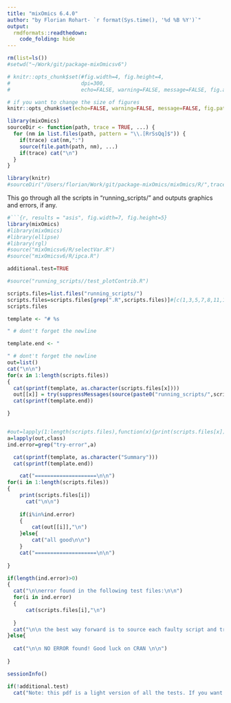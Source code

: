 ```yaml
---
title: "mixOmics 6.4.0"
author: "by Florian Rohart- `r format(Sys.time(), '%d %B %Y')`"
output:
  rmdformats::readthedown:
    code_folding: hide
---
```

```r
rm(list=ls())
#setwd("~/Work/git/package-mixOmicsv6")

# knitr::opts_chunk$set(#fig.width=4, fig.height=4, 
#                       dpi=300,
#                       echo=FALSE, warning=FALSE, message=FALSE, fig.align='center')

# if you want to change the size of figures
knitr::opts_chunk$set(echo=FALSE, warning=FALSE, message=FALSE, fig.path= 'Figures/', fig.width=6, fig.height=4)

library(mixOmics)
sourceDir <- function(path, trace = TRUE, ...) {
  for (nm in list.files(path, pattern = "\\.[RrSsQq]$")) {
    if(trace) cat(nm,":")
    source(file.path(path, nm), ...)
    if(trace) cat("\n")
  }
}

library(knitr)
#sourceDir("/Users/florian/Work/git/package-mixOmics/mixOmics/R/",trace=FALSE)
```

This go through all the scripts in "running_scripts/" and outputs graphics and errors, if any. 


```r
#```{r, results = "asis", fig.width=7, fig.height=5}
library(mixOmics)
#library(mixOmics)
#library(ellipse)
#library(rgl)
#source("mixOmicsv6/R/selectVar.R")
#source("mixOmicsv6/R/ipca.R")

additional.test=TRUE

#source("running_scripts//test_plotContrib.R")

scripts.files=list.files("running_scripts/")
scripts.files=scripts.files[grep(".R",scripts.files)]#[c(1,3,5,7,8,11,12,13,14,15,16,17,18,20,24,25)]#[-c(7,22,23,24)]#[c(3,4,5,8,15,16,17,20,22)]
scripts.files

template <- "# %s

" # dont't forget the newline

template.end <- "

" # dont't forget the newline
out=list()
cat("\n\n")
for(x in 1:length(scripts.files))
{
  cat(sprintf(template, as.character(scripts.files[x])))
  out[[x]] = try(suppressMessages(source(paste0("running_scripts/",scripts.files[x]))),silent=TRUE)
  cat(sprintf(template.end))

}


#out=lapply(1:length(scripts.files),function(x){print(scripts.files[x]);try(suppressMessages(source(paste0("running_scripts/",scripts.files[x]))),silent=TRUE)})
a=lapply(out,class)
ind.error=grep("try-error",a)

  cat(sprintf(template, as.character("Summary")))
  cat(sprintf(template.end))

    cat("====================\n\n")
for(i in 1:length(scripts.files))
{
    print(scripts.files[i])
      cat("\n\n")
    
    if(i%in%ind.error)
    {
        cat(out[[i]],"\n")
    }else{
        cat("all good\n\n")
    }
    cat("====================\n\n")
    
}

if(length(ind.error)>0)
{
  cat("\n\nerror found in the following test files:\n\n")
  for(i in ind.error)
  {
      cat(scripts.files[i],"\n")
    
  }
  cat("\n\n the best way forward is to source each faulty script and traceback() to get the line that broke the code\n")
}else{
  
  cat("\n\n NO ERROR found! Good luck on CRAN \n\n")
  
}

```


```r
sessionInfo()
```

```r
if(!additional.test)
  cat("Note: this pdf is a light version of all the tests. If you want more, you need to change additional.test=TRUE\n")
```
